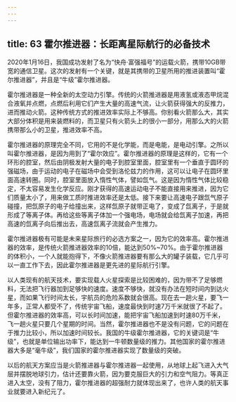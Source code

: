 ```yaml
---
---
---
```

title: 63 霍尔推进器：长距离星际航行的必备技术
---




2020年1月16日，我国成功发射了名为“快舟·富强福号”的运载火箭，携带10GB带宽的通信卫星。这次的发射有一个关键，就是其携带的卫星所用的推进装置叫“霍尔推进器”，并且是“牛级”霍尔推进器。

霍尔推进器是一种全新的太空动力引擎。传统的火箭推进器是用液氢或液态甲烷混合液氧并点燃，点燃后利用它们产生大量的高速气流，让火箭获得强大的反推力，进而推动火箭。这种传统方式的推进效率实际上不够高。你别看火箭那么大，其实大部分体积是用来装燃料的，而卫星只有火箭头上的很小一部分，用那么大的火箭携带那么小的卫星，推进效率不高。

霍尔推进器的原理完全不同，它用的不是化学能，而是电能，是电动引擎。之所以叫霍尔推进器，是因为用到了“霍尔效应”。霍尔推进器的原理是这样的，它有一个环形的腔室，然后由阴极发射大量的电子到腔室里面，腔室里有一个垂直于圆环的强磁场，由于运动的电子在磁场中会受到洛伦兹力的作用，这可以让电子在圆环里面高速转圈。同时，腔室里面放入惰性气体，譬如氙气。这是因为惰性气体比较稳定，不太容易发生化学反应。刚才获得的高速运动电子不能直接用来推进，因为它们质量太小了，用来做工质时推进效率还是太低。接下来要让高速电子跟氙气原子碰撞，把氙原子的电子给撞出来，这样氙原子就带正电了，变成了氙离子，于是就形成了等离子体。再给这些等离子体加一个强电场，电场就会给氙离子加速，再把高速的氙离子向后推出去，高速氙离子流就会产生推力。

霍尔推进器极有可能是未来星际旅行的必选方案之一，因为它的效率高。霍尔推进器的效率，是传统火箭推进器效率的10倍，能达到50%~70%。由于霍尔推进器的体积小，一个人就能抱得下，不像火箭推进器要有那么大的罐子装载，它几乎可以一直工作下去，因此霍尔推进器是更先进的星际航行引擎。

以人类现有的航天技术，要实现载人火星探索是比较困难的，因为带不了足够燃料，无法把飞行器加到足够快的速度。速度不够快，就没有办法在短时间内到达火星，而如果飞行时间太长，宇航员的危险系数就会很高。现在去一趟火星，要飞一年多，正常人都受不了，传统宇宙飞船，速度最快到时速7万千米就很了不起了。但霍尔推进器的效率高，可以长时间加速，能把宇宙飞船加速到时速80万千米，飞一趟火星只要几个星期的时间。当然，霍尔推进器也不是没有问题，它的问题在于推力比较小，所以加速时间较长。我国的牛级霍尔推进器，它的关键词是“牛级”，也就是单位输出功率下，能达到一牛顿数量级的推力。其他国家的霍尔推进器大多是“毫牛级”，我们国家的霍尔推进器实现了数量级的突破。

以后的航天方案应当是火箭推进器与霍尔推进器一起使用，从地球上起飞进入大气层并摆脱地球引力，估计还要靠火箭，因为要克服巨大的引力和空气阻力。等真正进入太空，没有了阻力，霍尔推进器的超强耐力就体现出来了，也许人类的航天事业就要进入新纪元了。